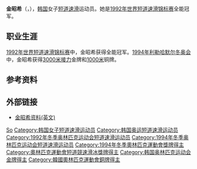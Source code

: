 {{Otheruses|other=其他同名人物|金昭希}}
{{MedalTableTop}}
{{MedalSport | 女子[[短道速滑|短道速滑]]}}
{{MedalCountry|{{KOR}}}}
{{MedalOlympic}}
{{MedalGold | [[1994年冬季奧林匹克运动会|1994年利勒哈默尔]] | [[1994年冬季奧林匹克运动会短道速滑比賽|3000米接力]]}}
{{MedalBronze | 1994年利勒哈默尔 | [[1994年冬季奧林匹克运动会短道速滑比賽|1000米]]}}
{{MedalCompetition | [[世界短道速滑锦标赛|世界锦标赛]]}}
{{MedalGold | [[1992年世界短道速滑锦标赛|1992年丹佛]] | [[1992年世界短道速滑锦标赛|全能]]}}
{{MedalBottom}}

'''金昭希'''（{{朝|名=南|諺=김소희|漢=金昭希}}，{{bd|1976年|9月16日|catIdx=Kim So-Hee}}），[[韩国|韩国]]女子[[短道速滑|短道速滑]]运动员。她是[[1992年世界短道速滑锦标赛|1992年世界短道速滑锦标赛]]全能冠军。

==职业生涯==
[[1992年世界短道速滑锦标赛|1992年世界短道速滑锦标赛]]中，金昭希获得全能冠军。[[1994年冬季奥林匹克运动会|1994年利勒哈默尔冬奥会]]中，金昭希获得[[1994年冬季奥林匹克运动会短道速滑比赛|3000米接力]]金牌和[[1994年冬季奥林匹克运动会短道速滑比赛|1000米]]铜牌。

== 参考资料 ==
{{reflist}}

== 外部链接 ==
* [http://www.sports-reference.com/olympics/athletes/ki/kim-so-hui-1.html 金昭希资料(英文)] {{Wayback|url=http://www.sports-reference.com/olympics/athletes/ki/kim-so-hui-1.html |date=20081211091640 }}

{{Footer Olympic Champions in Women's 3000 m Relay Short Track Speed Skating}}
{{Footer World Champions in Short Track Speed Skating – Women's Overall}}

{{DEFAULTSORT:Kim So-Hee}}
[[Category:金姓|So]]
[[Category:韩国女子短道速滑运动员|Category:韩国女子短道速滑运动员]]
[[Category:韩国奥运短道速滑运动员|Category:韩国奥运短道速滑运动员]]
[[Category:1992年冬季奥林匹克运动会短道速滑运动员|Category:1992年冬季奥林匹克运动会短道速滑运动员]]
[[Category:1994年冬季奥林匹克运动会短道速滑运动员|Category:1994年冬季奥林匹克运动会短道速滑运动员]]
[[Category:1994年冬季奧林匹克運動會獎牌得主|Category:1994年冬季奧林匹克運動會獎牌得主]]
[[Category:奧林匹克運動會短道競速滑冰獎牌得主|Category:奧林匹克運動會短道競速滑冰獎牌得主]]
[[Category:韩国奥林匹克运动会金牌得主|Category:韩国奥林匹克运动会金牌得主]]
[[Category:韓國奧林匹克運動會銅牌得主|Category:韓國奧林匹克運動會銅牌得主]]